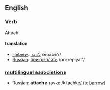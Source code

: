==English==

===Verb===
Attach

====translation====
*[[Hebrew]]: [[:he:לחבר|לחבר]] /lehabe'r/
*[[Russian]]: [[:ru:прикреплять|прикреплять]] /prikreplyat'/

===[[multilingual associations]]===
*Russian: '''attach''' к тачке /k tachke/ (to [[barrow]])